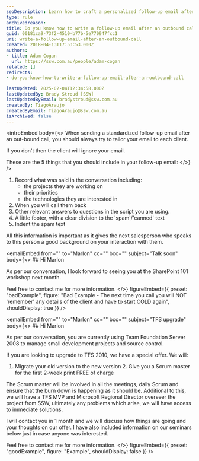 ```yaml
---
seoDescription: Learn how to craft a personalized follow-up email after an outbound call with actionable tips to keep clients engaged and avoid cold starts in future communication.
type: rule
archivedreason:
title: Do you know how to write a follow-up email after an outbound call?
guid: 00181ca9-73f2-4510-b77b-5e770947fcc1
uri: write-a-follow-up-email-after-an-outbound-call
created: 2018-04-13T17:53:53.000Z
authors:
- title: Adam Cogan
  url: https://ssw.com.au/people/adam-cogan
related: []
redirects:
- do-you-know-how-to-write-a-follow-up-email-after-an-outbound-call

lastUpdated: 2025-02-04T12:34:58.000Z
lastUpdatedBy: Brady Stroud [SSW]
lastUpdatedByEmail: bradystroud@ssw.com.au
createdBy: TiagoAraujo
createdByEmail: TiagoAraujo@ssw.com.au
isArchived: false
---
```


<introEmbed
  body={<>
When sending a standardized follow-up email after an out-bound call, you should always try to tailor your email to each client.

If you don't then the client will ignore your email.

These are the 5 things that you should include in your follow-up email:
  </>}
/>
1. Record what was said in the conversation including:
    * the projects they are working on
    * their priorities
    * the technologies they are interested in
2. When you will call them back
3. Other relevant answers to questions in the script you are using.
4. A little footer, with a clear division to the 'spam'/'canned' text
5. Indent the spam text

All this information is important as it gives the next salesperson who speaks to this person a good background on your interaction with them.

<emailEmbed
  from=""
  to="Marlon"
  cc=""
  bcc=""
  subject="Talk soon"
  body={<>
    ## Hi Marlon

As per our conversation, I look forward to seeing you at the SharePoint 101 workshop next month.

Feel free to contact me for more information.
  </>}
  figureEmbed={{
    preset: "badExample",
    figure: "Bad Example - The next time you call you will NOT 'remember' any details of the client and have to start COLD again",
    shouldDisplay: true
  }}
/>

<emailEmbed
  from=""
  to="Marlon"
  cc=""
  bcc=""
  subject="TFS upgrade"
  body={<>
    ## Hi Marlon

As per our conversation, you are currently using Team Foundation Server 2008 to manage small development projects and source control.

If you are looking to upgrade to TFS 2010, we have a special offer. We will:

1. Migrate your old version to the new version
2. Give you a Scrum master for the first 2-week print FREE of charge

The Scrum master will be involved in all the meetings, daily Scrum and ensure that the burn down is happening as it should be. Additional to this, we will have a TFS MVP and Microsoft Regional Director overseer the project from SSW, ultimately any problems which arise, we will have access to immediate solutions.

I will contact you in 1 month and we will discuss how things are going and your thoughts on our offer.
I have also included information on our seminars below just in case anyone was interested.

Feel free to contact me for more information.
  </>}
  figureEmbed={{
    preset: "goodExample",
    figure: "Example",
    shouldDisplay: false
  }}
/>
